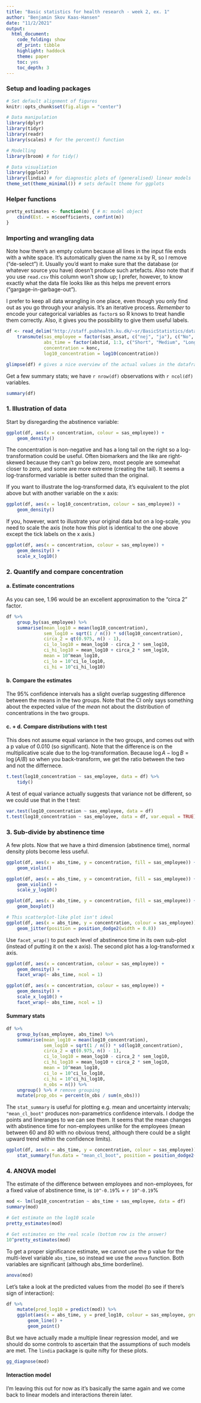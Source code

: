 ```yaml
---
title: "Basic statistics for health research - week 2, ex. 1"
author: "Benjamin Skov Kaas-Hansen"
date: "11/2/2021"
output: 
  html_document: 
    code_folding: show
    df_print: tibble
    highlight: haddock
    theme: paper
    toc: yes
    toc_depth: 3
---
```


### Setup and loading packages

```r
# Set default alignment of figures
knitr::opts_chunk$set(fig.align = "center")

# Data manipulation
library(dplyr)
library(tidyr)
library(readr)
library(scales) # for the percent() function

# Modelling
library(broom) # for tidy()

# Data visualiation
library(ggplot2)
library(lindia) # for diagnostic plots of (generalised) linear models
theme_set(theme_minimal()) # sets default theme for ggplots
```

### Helper functions

```r
pretty_estimates <- function(m) { # m: model object
	cbind(Est. = m$coefficients, confint(m))
}
```

### Importing and wrangling data
Note how there's an empty column because all lines in the input file ends with a white space. It's automatically given the name `X4` by R, so I remove ("de-select") it. Usually you'd want to make sure that the database (or whatever source you have) doesn't produce such artefacts. Also note that if you use `read.csv` this column won't show up; I prefer, however, to know exactly what the data file looks like as this helps me prevent errors ("gargage-in-garbage-out").

I prefer to keep all data wrangling in one place, even though you only find out as you go through your analysis. It's an iterative process. *Remember* to encode your categorical variables as `factor`s so R knows to treat handle them correctly. Also, it gives you the possibility to give them useful labels.

```r
df <- read_delim("http://staff.pubhealth.ku.dk/~sr/BasicStatistics/datasets/oeko.txt", delim = " ", na = ".") %>% 
	transmute(sas_employee = factor(sas_ansat, c("nej", "ja"), c("No", "Yes")),
			  abs_time = factor(abstid, 1:3, c("Short", "Medium", "Long")),
			  concentration = konc,
			  log10_concentration = log10(concentration))

glimpse(df) # gives a nice overview of the actual values in the dataframe ≠ summary()
```

Get a few summary stats; we have `r nrow(df)` observations with `r ncol(df)` variables.
```r
summary(df)
```

### 1. Illustration of data
Start by disregarding the abstinence variable:
```r
ggplot(df, aes(x = concentration, colour = sas_employee)) +
	geom_density() 
```

The concentration is non-negative and has a long tail on the right so a log-transformation could be useful. Often biomarkers and the like are right-skewed because they can't go below zero, most people are somewhat closer to zero, and some are more extreme (creating the tail). It seems a log-transformed variable is better suited than the original.

If you want to illustrate the log-transformed data, it's equivalent to the plot above but with another variable on the x axis:

```r
ggplot(df, aes(x = log10_concentration, colour = sas_employee)) +
	geom_density() 
```

If you, however, want to illustrate your original data but on a log-scale, you need to scale the axis (note how this plot is identical to the one above except the tick labels on the x axis.)
```r
ggplot(df, aes(x = concentration, colour = sas_employee)) +
	geom_density() +
	scale_x_log10()
```

### 2. Quantify and compare concentration

#### a. Estimate concentrations
As you can see, 1.96 would be an excellent approximation to the "circa 2" factor.

```r
df %>% 
	group_by(sas_employee) %>% 
	summarise(mean_log10 = mean(log10_concentration),
			  sem_log10 = sqrt(1 / n()) * sd(log10_concentration),
			  circa_2 = qt(0.975, n() - 1),
			  ci_lo_log10 = mean_log10 - circa_2 * sem_log10,
			  ci_hi_log10 = mean_log10 + circa_2 * sem_log10,
			  mean = 10^mean_log10,
			  ci_lo = 10^ci_lo_log10,
			  ci_hi = 10^ci_hi_log10)
```

#### b. Compare the estimates
The 95% confidence intervals has a slight overlap suggesting difference between the means in the two groups. Note that the CI only says something about the expected value of the *mean* not about the distribution of concentrations in the two groups.

#### c. + d. Compare distributions with t test
This does not assume equal variance in the two groups, and comes out with a p value of 0.010 (so significant). Note that the difference is on the multiplicative scale due to the log-transformation. Because $\log A - \log B = \log(A/B)$ so when you back-transform, we get the ratio between the two and not the differnece. 
```r
t.test(log10_concentration ~ sas_employee, data = df) %>% 
	tidy()
```

A test of equal variance actually suggests that variance not be different, so we could use that in the t test:
```r
var.test(log10_concentration ~ sas_employee, data = df)
t.test(log10_concentration ~ sas_employee, data = df, var.equal = TRUE)
```

### 3. Sub-divide by abstinence time
A few plots. Now that we have a third dimension (abstinence time), normal density plots become less useful.

```r
ggplot(df, aes(x = abs_time, y = concentration, fill = sas_employee)) +
	geom_violin()

ggplot(df, aes(x = abs_time, y = concentration, fill = sas_employee)) +
	geom_violin() +
	scale_y_log10()

ggplot(df, aes(x = abs_time, y = concentration, fill = sas_employee)) +
	geom_boxplot()

# This scatterplot-like plot isn't ideal
ggplot(df, aes(x = abs_time, y = concentration, colour = sas_employee)) +
	geom_jitter(position = position_dodge2(width = 0.8))
```

Use `facet_wrap()` to put each level of abstinence time in its own sub-plot (instead of putting it on the x axis). The second plot has a log-transformed x axis.
```r
ggplot(df, aes(x = concentration, colour = sas_employee)) +
	geom_density() +
	facet_wrap(~ abs_time, ncol = 1)

ggplot(df, aes(x = concentration, colour = sas_employee)) +
	geom_density() +
	scale_x_log10() +
	facet_wrap(~ abs_time, ncol = 1)
```

#### Summary stats
```r
df %>% 
	group_by(sas_employee, abs_time) %>% 
	summarise(mean_log10 = mean(log10_concentration),
			  sem_log10 = sqrt(1 / n()) * sd(log10_concentration),
			  circa_2 = qt(0.975, n() - 1),
			  ci_lo_log10 = mean_log10 - circa_2 * sem_log10,
			  ci_hi_log10 = mean_log10 + circa_2 * sem_log10,
			  mean = 10^mean_log10,
			  ci_lo = 10^ci_lo_log10,
			  ci_hi = 10^ci_hi_log10,
			  n_obs = n()) %>% 
	ungroup() %>% # remove grouping
	mutate(prop_obs = percent(n_obs / sum(n_obs)))
```

The `stat_summary` is useful for plotting e.g. mean and uncertainty intervals; `"mean_cl_boot"` produces non-parametrics confidence intervals. I dodge the points and lineranges to we can see them. It seems that the mean changes with abstinence time for non-employees unlike for the employees (mean between 60 and 80 with no obvious trend, although there could be a slight upward trend within the confidence limits).
```r
ggplot(df, aes(x = abs_time, y = concentration, colour = sas_employee)) +
	stat_summary(fun.data = "mean_cl_boot", position = position_dodge2(width = 0.2))
```

### 4. ANOVA model
The estimate of the difference between employees and non-employees, for a fixed value of abstinence time, is `10^-0.19`% = `r 10^-0.19`%

```r
mod <- lm(log10_concentration ~ abs_time + sas_employee, data = df)
summary(mod)

# Get estimate on the log10 scale
pretty_estimates(mod)

# Get estimates on the real scale (bottom row is the answer)
10^pretty_estimates(mod)
```

To get a proper significance estimate, we cannot use the p value for the multi-level variable `abs_time`, so instead we use the `anova` function. Both variables are significant (although abs_time borderline).
```r
anova(mod)
```

Let's take a look at the predicted values from the model (to see if there's sign of interaction):
```r
df %>% 
	mutate(pred_log10 = predict(mod)) %>% 
	ggplot(aes(x = abs_time, y = pred_log10, colour = sas_employee, group = sas_employee)) +
		geom_line() +
		geom_point()
```

But we have actually made a multiple linear regression model, and we should do some controls to ascertain that the assumptions of such models are met. The `lindia` package is quite nifty for these plots.
```r
gg_diagnose(mod)
```

#### Interaction model
I'm leaving this out for now as it's basically the same again and we come back to linear models and interactions therein later. 